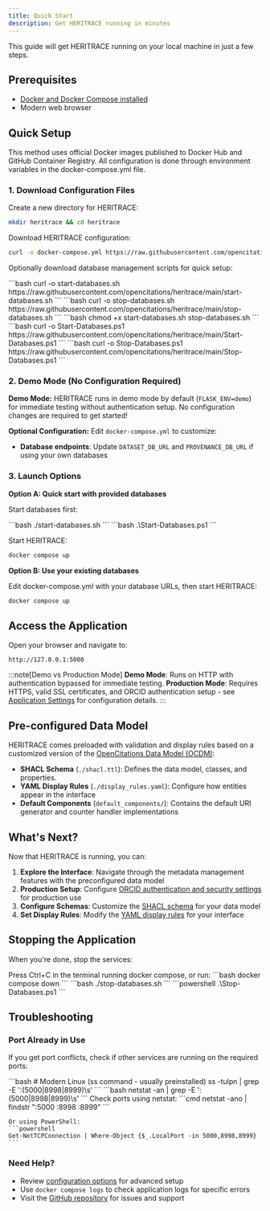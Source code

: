 ```yaml
---
title: Quick Start
description: Get HERITRACE running in minutes
---
```



This guide will get HERITRACE running on your local machine in just a few steps.

## Prerequisites

- <a href="https://docs.docker.com/get-docker/" target="_blank" rel="noopener noreferrer">Docker and Docker Compose installed</a>
- Modern web browser

## Quick Setup

This method uses official Docker images published to Docker Hub and GitHub Container Registry. All configuration is done through environment variables in the docker-compose.yml file.

### 1. Download Configuration Files

Create a new directory for HERITRACE:
```bash
mkdir heritrace && cd heritrace
```

Download HERITRACE configuration:
```bash
curl -o docker-compose.yml https://raw.githubusercontent.com/opencitations/heritrace/main/docker-compose.yml
```

Optionally download database management scripts for quick setup:

<Tabs>
  <TabItem label="Linux/MacOS">
    ```bash
    curl -o start-databases.sh https://raw.githubusercontent.com/opencitations/heritrace/main/start-databases.sh
    ```
    ```bash
    curl -o stop-databases.sh https://raw.githubusercontent.com/opencitations/heritrace/main/stop-databases.sh
    ```
    ```bash
    chmod +x start-databases.sh stop-databases.sh
    ```
  </TabItem>
  <TabItem label="Windows">
    ```bash
    curl -o Start-Databases.ps1 https://raw.githubusercontent.com/opencitations/heritrace/main/Start-Databases.ps1
    ```
    ```bash
    curl -o Stop-Databases.ps1 https://raw.githubusercontent.com/opencitations/heritrace/main/Stop-Databases.ps1
    ```
  </TabItem>
</Tabs>

### 2. Demo Mode (No Configuration Required)

**Demo Mode:** HERITRACE runs in demo mode by default (`FLASK_ENV=demo`) for immediate testing without authentication setup. No configuration changes are required to get started!

**Optional Configuration:** Edit `docker-compose.yml` to customize:
- **Database endpoints**: Update `DATASET_DB_URL` and `PROVENANCE_DB_URL` if using your own databases

### 3. Launch Options

**Option A: Quick start with provided databases**

Start databases first:

<Tabs>
  <TabItem label="Linux/MacOS">
    ```bash
    ./start-databases.sh
    ```
  </TabItem>
  <TabItem label="Windows">
    ```bash
    .\Start-Databases.ps1
    ```
  </TabItem>
</Tabs>

Start HERITRACE:
```bash
docker compose up
```

**Option B: Use your existing databases**

Edit docker-compose.yml with your database URLs, then start HERITRACE:
```bash
docker compose up
```


## Access the Application

Open your browser and navigate to:

```
http://127.0.0.1:5000
```

:::note[Demo vs Production Mode]
**Demo Mode**: Runs on HTTP with authentication bypassed for immediate testing. **Production Mode**: Requires HTTPS, valid SSL certificates, and ORCID authentication setup - see [Application Settings](/heritrace/configuration/app-settings/) for configuration details.
:::

## Pre-configured Data Model

HERITRACE comes preloaded with validation and display rules based on a customized version of the <a href="https://doi.org/10.1007/978-3-030-62466-8_28" target="_blank" rel="noopener noreferrer">OpenCitations Data Model (OCDM)</a>:

- **SHACL Schema** (`./shacl.ttl`): Defines the data model, classes, and properties.
- **YAML Display Rules** (`./display_rules.yaml`): Configure how entities appear in the interface
- **Default Components** (`default_components/`): Contains the default URI generator and counter handler implementations

## What's Next?

Now that HERITRACE is running, you can:

1. **Explore the Interface**: Navigate through the metadata management features with the preconfigured data model
2. **Production Setup**: Configure [ORCID authentication and security settings](/heritrace/configuration/app-settings/) for production use
3. **Configure Schemas**: Customize the [SHACL schema](/heritrace/configuration/shacl/) for your data model
4. **Set Display Rules**: Modify the [YAML display rules](/heritrace/configuration/display-rules/) for your interface

## Stopping the Application

When you're done, stop the services:

<Tabs>
  <TabItem label="Stop Application">
    Press Ctrl+C in the terminal running docker compose, or run:
    ```bash
    docker compose down
    ```
  </TabItem>
  <TabItem label="Stop Databases">
    <Tabs>
      <TabItem label="Linux/MacOS">
        ```bash
        ./stop-databases.sh
        ```
      </TabItem>
      <TabItem label="Windows">
        ```powershell
        .\Stop-Databases.ps1
        ```
      </TabItem>
    </Tabs>
  </TabItem>
</Tabs>

## Troubleshooting

### Port Already in Use
If you get port conflicts, check if other services are running on the required ports:

<Tabs>
  <TabItem label="Linux">
    ```bash
    # Modern Linux (ss command - usually preinstalled)
    ss -tulpn | grep -E ':(5000|8998|8999)\s'
    ```
  </TabItem>
  <TabItem label="macOS">
    ```bash
    netstat -an | grep -E ':(5000|8998|8999)\s'
    ```
  </TabItem>
  <TabItem label="Windows">
    Check ports using netstat:
    ```cmd
    netstat -ano | findstr ":5000 :8998 :8999"
    ```
    
    Or using PowerShell:
    ```powershell
    Get-NetTCPConnection | Where-Object {$_.LocalPort -in 5000,8998,8999}
    ```
  </TabItem>
</Tabs>

### Need Help?
- Review [configuration options](/heritrace/configuration/app-settings/) for advanced setup
- Use `docker compose logs` to check application logs for specific errors
- Visit the <a href="https://github.com/opencitations/heritrace" target="_blank" rel="noopener noreferrer">GitHub repository</a> for issues and support